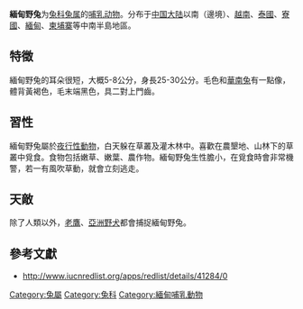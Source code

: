 {{Speciesbox
| name = 緬甸野兔
| status = LC
| status_system = iucn3.1
| status_ref = <ref name=iucn>{{IUCN2009 | assessors = Smith, A.T. & Johnston, C.H. | year = 2008 | title = Lepus sinensis | id = 41286 | downloaded = 2009-4-27}}</ref>
| image = 
| genus = Lepus
| species = peguensis
| authority = Blyth, 1855
| synonyms = 
| range_map = Burmese Hare area.png
| range_map_caption = Burmese Hare range
}}

'''緬甸野兔'''为[[兔科|兔科]][[兔属|兔属]]的[[哺乳动物|哺乳动物]]。分布于[[中国大陆|中国大陆]]以南（邊境）、[[越南|越南]]、[[泰國|泰國]]、[[寮國|寮國]]、[[緬甸|緬甸]]、[[柬埔寨|柬埔寨]]等中南半島地區。

== 特徵 ==

緬甸野兔的耳朵很短，大概5-8公分，身長25-30公分。毛色和[[華南兔|華南兔]]有一點像，體背黃褐色，毛末端黑色，具二對上門齒。

== 習性 ==

緬甸野兔屬於[[夜行性動物|夜行性動物]]，白天躲在草叢及灌木林中。喜歡在農墾地、山林下的草叢中覓食。食物包括嫩草、嫩葉、農作物。緬甸野兔生性膽小，在覓食時會非常機警，若一有風吹草動，就會立刻逃走。

== 天敵 ==

除了人類以外，[[老鷹|老鷹]]、[[亞洲野犬|亞洲野犬]]都會捕捉緬甸野兔。

== 參考文獻 ==
{{Reflist|}}
* http://www.iucnredlist.org/apps/redlist/details/41284/0
{{Taxonbar|from=Q852187}}

[[Category:兔屬|Category:兔屬]]
[[Category:兔科|Category:兔科]]
[[Category:緬甸哺乳動物|Category:緬甸哺乳動物]]